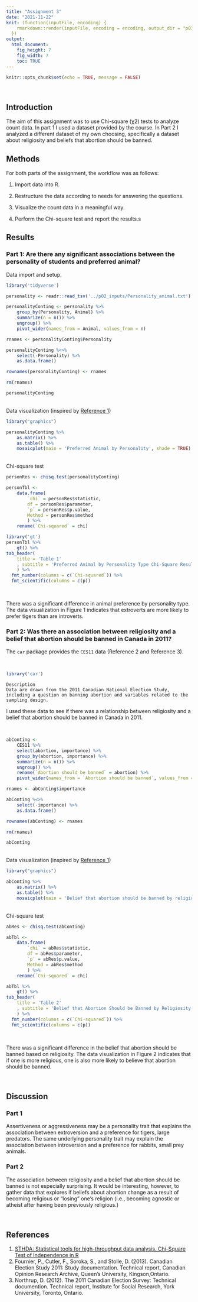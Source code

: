 ```yaml
---
title: "Assignment 3"
date: "2021-11-22"
knit: (function(inputFile, encoding) {
    rmarkdown::render(inputFile, encoding = encoding, output_dir = "p03_outputs")
  })
output: 
  html_document: 
    fig_height: 7
    fig_width: 7
    toc: TRUE
---
```


```r
knitr::opts_chunk$set(echo = TRUE, message = FALSE)
```

<br>

## Introduction

The aim of this assignment was to use Chi-square (χ2) tests to analyze count data. In part 1 I used a dataset provided by the course. In Part 2 I analyzed a different dataset of my own choosing, specifically a dataset about religiosity and beliefs that abortion should be banned.

## Methods

For both parts of the assignment, the workflow was as follows:

1.  Import data into R.

2.  Restructure the data according to needs for answering the questions.

3.  Visualize the count data in a meaningful way.

4.  Perform the Chi-square test and report the results.s

## Results

### Part 1: Are there any significant associations between the personality of students and preferred animal?  

Data import and setup. <br>

```r
library('tidyverse')

personality <- readr::read_tsv('../p02_inputs/Personality_animal.txt')

personalityConting <- personality %>% 
    group_by(Personality, Animal) %>% 
    summarize(n = n()) %>% 
    ungroup() %>% 
    pivot_wider(names_from = Animal, values_from = n)

rnames <- personalityConting$Personality

personalityConting %<>%
    select(-Personality) %>% 
    as.data.frame()

rownames(personalityConting) <- rnames

rm(rnames)

personalityConting
```
<br>
Data visualization (inspired by [Reference 1](http://www.sthda.com/english/wiki/chi-square-test-of-independence-in-r))
<br>

```r
library("graphics")

personalityConting %>% 
    as.matrix() %>%
    as.table() %>% 
    mosaicplot(main = 'Preferred Animal by Personality', shade = TRUE)
```

<br> 
Chi-square test
<br>

```r
personRes <- chisq.test(personalityConting)

personTbl <-
    data.frame(
        `chi` = personRes$statistic,
        df = personRes$parameter,
        `p` = personRes$p.value,
        Method = personRes$method
        ) %>% 
    rename(`Chi-squared` = chi)

library('gt')
personTbl %>% 
    gt() %>% 
tab_header(
    title = 'Table 1'
    , subtitle = 'Preferred Animal by Personality Type Chi-Square Results'
    ) %>%
  fmt_number(columns = c(`Chi-squared`)) %>% 
  fmt_scientific(columns = c(p))
```

<br>

There was a significant difference in animal preference by personality type. The data visualization in Figure 1 indicates that extroverts are more likely to prefer tigers than are introverts.

### Part 2: Was there an association between religiosity and a belief that abortion should be banned in Canada in 2011?  

The `car` package provides the `CES11` data (Reference 2 and Reference 3).

<br>
```r
library('car')
```

```
Description
Data are drawn from the 2011 Canadian National Election Study, including a question on banning abortion and variables related to the sampling design.
```

I used these data to see if there was a relationship between religiosity and a belief that abortion should be banned in Canada in 2011.    

<br>

```r
abConting <-
    CES11 %>%
    select(abortion, importance) %>%
    group_by(abortion, importance) %>% 
    summarize(n = n()) %>% 
    ungroup() %>% 
    rename(`Abortion should be banned` = abortion) %>% 
    pivot_wider(names_from = `Abortion should be banned`, values_from = n)

rnames <- abConting$importance

abConting %<>%
    select(-importance) %>% 
    as.data.frame()

rownames(abConting) <- rnames

rm(rnames)

abConting
```
<br>
Data visualization (inspired by [Reference 1](http://www.sthda.com/english/wiki/chi-square-test-of-independence-in-r))
<br>

```r
library("graphics")

abConting %>% 
    as.matrix() %>%
    as.table() %>% 
    mosaicplot(main = 'Belief that abortion should be banned by religiosity', shade = TRUE)
```

<br> 
Chi-square test
<br>

```r
abRes <- chisq.test(abConting)

abTbl <-
    data.frame(
        `chi` = abRes$statistic,
        df = abRes$parameter,
        `p` = abRes$p.value,
        Method = abRes$method
        ) %>% 
    rename(`Chi-squared` = chi)

abTbl %>% 
    gt() %>% 
tab_header(
    title = 'Table 2'
    , subtitle = 'Belief that Abortion Should be Banned by Religiosity Chi-Square Results'
    ) %>%
  fmt_number(columns = c(`Chi-squared`)) %>% 
  fmt_scientific(columns = c(p))
```
<br>

There was a significant difference in the belief that abortion should be banned based on religiosity. The data visualization in Figure 2 indicates that if one is more religious, one is also more likely to believe that abortion should be banned.  

<br>

## Discussion

### Part 1

Assertiveness or aggressiveness may be a personality trait that explains the association between extroversion and a preference for tigers, large predators. The same underlying personality trait may explain the association between introversion and a preference for rabbits, small prey animals.  

### Part 2

The association between religiosity and a belief that abortion should be banned is not especially surprising. It would be interesting, however, to gather data that explores if beliefs about abortion change as a result of becoming religious or "losing" one's religion (i.e., becoming agnostic or atheist after having been previously religious.)  

<br>

## References

1.  [STHDA: Statistical tools for high-throughput data analysis. Chi-Square Test of Independence in R](http://www.sthda.com/english/wiki/chi-square-test-of-independence-in-r)
2.  Fournier, P., Cutler, F., Soroka, S., and Stolle, D. (2013). Canadian Election Study 2011: Study documentation. Technical report, Canadian Opinion Research Archive, Queen's University, Kingson,Ontario.
3.  Northrup, D. (2012). The 2011 Canadian Election Survey: Technical documention. Technical report, Institute for Social Research, York University, Toronto, Ontario.